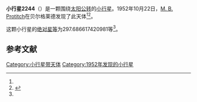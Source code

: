{{Infobox planet
| bgcolour = #FFFFC0
| name = 2244 Tesla
| symbol = 
| image = 
| caption = 
| discovery = yes
| discovery_ref = 
| discoverer = [[M._B._Protitch|M. B. Protitch]]
| discovery_site = [[贝尔格莱德|贝尔格莱德]] 
| discovered = 1952年10月22日
| designations = yes
| mp_name = 
| named_after = 
| alt_names = 1952 UW1/ 1938 UE1 / 1938 WE / 1949 AA / 1966 UB / 1976 YR3 / 1980 SV / 1980 TJ15/ 2244 Tesla
| mp_category = [[主带小行星|主带小行星]]
| orbit_ref = <ref name="a">[http://ssd.jpl.nasa.gov/sbdb.cgi?sstr=2244 2244 Tesla] {{Wayback|url=http://ssd.jpl.nasa.gov/sbdb.cgi?sstr=2244 |date=20201126183851 }}，小行星數據庫瀏覽器（JPL Small-Body Database Browser）－[[美国国家航空航天局|美国国家航空航天局]]喷气推进实验室</ref>
| epoch = 2456400.5 (2013年4月18日更新)
| aphelion = {{convert|3.313673236804523|AU|km|3|abbr=on|lk=out}}
| perihelion = {{convert|2.311587088352395|AU|km|3|abbr=on}}
| semimajor = {{convert|2.812630162578459|AU|km|3|abbr=on}}
| eccentricity = 0.178140404
| period = 1722.928963 [[日|日]]<br />4.72[[儒略年|儒略年]]
| avg_speed = 
| inclination = 7.828625117057367
| asc_node = 106.5993117622541
| mean_anomaly = 
| arg_peri = 297.686617420981
| satellites = 
| physical_characteristics = yes
| dimensions = 
| mass = 
| density = 
| surface_grav = 
| escape_velocity = 
| sidereal_day = 
| axial_tilt = 
| pole_ecliptic_lat = 
| pole_ecliptic_lon = 
| albedo = 
| temperatures= 
| temp_name1 = 
| mean_temp_1 = 
| max_temp_1 = 
| temp_name2 = 
| max_temp_2 = 
| spectral_type = 
| abs_magnitude = 297.686617420981
}}

'''小行星2244'''（{{lang-en|2244 Tesla}}）是一颗围绕[[太阳|太阳]][[公转|公转]]的[[小行星|小行星]]。1952年10月22日，[[M._B._Protitch|M. B. Protitch]]在贝尔格莱德发现了此天体<ref name="a" /><ref>{{cite news|title=小行星列表|url=http://cfa-www.harvard.edu/iau/lists/NumberedMPs.txt|accessdate=2013-07-08|newspaper=哈佛大学|archive-date=2008-05-17|archive-url=https://web.archive.org/web/20080517010638/http://cfa-www.harvard.edu/iau/lists/NumberedMPs.txt|dead-url=no}}</ref>。

这颗小行星的[[绝对星等|绝对星等]]为297.686617420981等<ref name="a" />。

==参考文献==
{{reflist}}
{{Minor Planet Number|[[小行星2243|小行星2243]]|[[小行星2245|小行星2245]]}}

{{小天体}}

[[Category:小行星带天体|Category:小行星带天体]]
[[Category:1952年发现的小行星|Category:1952年发现的小行星]]

{{asteroid-stub}}